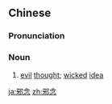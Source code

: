 ==Chinese==
{{zh-forms}}

===Pronunciation===
{{zh-pron
|m=xiéniàn
|c=ce4 nim6
|mn=siâ-liām
|cat=n
}}

===Noun===
{{zh-noun}}

# [[evil]] [[thought]]; [[wicked]] [[idea]]

[[ja:邪念]]
[[zh:邪念]]